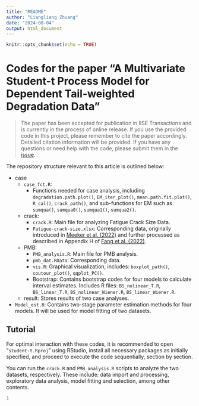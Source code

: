 ```yaml
---
title: "README"
author: "Liangliang Zhuang"
date: "2024-08-04"
output: html_document
---
```


```r
knitr::opts_chunk$set(echo = TRUE)
```

# Codes for the paper "A Multivariate Student-t Process Model for Dependent Tail-weighted Degradation Data"

> The paper has been accepted for publication in IISE Transactions and is currently in the process of online release. If you use the provided code in this project, please remember to cite the paper accordingly. Detailed citation information will be provided. If you have any questions or need help with the code, please submit them in the [issue](https://github.com/liangliangzhuang/multi-student-t-code/issues).


The repository structure relevant to this article is outlined below:

- case
  - `case_fct.R`:
    - Functions needed for case analysis, including `degradation.path.plot()`, `EM_iter_plot()`, `mean.path.fit.plot()`, `R_cal()`, `crack_path()`, and sub-functions for EM such as `sumqua()`, `sumqua0()`, `sumqua1()`, `sumqua2()`.
  - crack: 
    - `crack.R`: Main file for analyzing Fatigue Crack Size Data.
    - `Fatigue-crack-size.xlsx`: Corresponding data, originally introduced in [Meeker et al. (2022)](https://www.wiley.com/en-us/Statistical+Methods+for+Reliability+Data%2C+2nd+Edition-p-9781118115459) and further processed as described in Appendix H of [Fang et al. (2022)](https://www.sciencedirect.com/science/article/abs/pii/S0377221721008985).
  - PMB:
    - `PMB_analysis.R`: Main file for PMB analysis.
    - `pmb_dat.RData`: Corresponding data.
    - `vis.R`: Graphical visualization, includes: `boxplot_path()`, `coutour_plot()`, `qqplot_PC()`.
    - Bootstrap: Contains bootstrap codes for four models to calculate interval estimates. Includes R files: `BS_nolinear_T.R`, `BS_linear_T.R`, `BS_nolinear_Wiener.R`, `BS_linear_Wiener.R`.
  - result: Stores results of two case analyses.

- `Model_est.R`: Contains two-stage parameter estimation methods for four models. It will be used for model fitting of two datasets.


## Tutorial

For optimal interaction with these codes, it is recommended to open "`student-t.Rproj`" using RStudio, install all necessary packages as initially specified, and proceed to execute the code sequentially, section by section.

You can run the `crack.R` and `PMB_analysis.R` scripts to analyze the two datasets, respectively. These include: data import and processing, exploratory data analysis, model fitting and selection, among other contents.


```r
1
```


